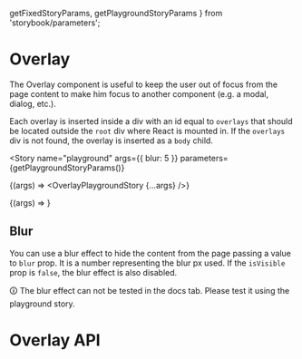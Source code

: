   getFixedStoryParams,
  getPlaygroundStoryParams
} from 'storybook/parameters';

<Meta title="Components/Overlay" component={Overlay} />

# Overlay

The Overlay component is useful to keep the user out of focus from the page content to make him focus to another component (e.g. a modal, dialog, etc.).

Each overlay is inserted inside a div with an id equal to `overlays` that should be located outside the `root` div where React is mounted in. If the `overlays` div is not found, the overlay is inserted as a `body` child.

<Story
  name="playground"
  args={{ blur: 5 }}
  parameters={getPlaygroundStoryParams()}
>
  {(args) => <OverlayPlaygroundStory {...args} />}
</Story>

<Canvas>
  <Story name="default" args={{}} parameters={getFixedStoryParams()}>
    {(args) => <OverlayDocsStory {...args} />}
  </Story>
</Canvas>

## Blur

You can use a blur effect to hide the content from the page passing a value to `blur` prop. It is a number representing the blur px used. If the `isVisible` prop is `false`, the blur effect is also disabled.

🛈 The blur effect can not be tested in the docs tab. Please test it using the playground story.

# Overlay API

<ArgsTable of={Overlay} />
